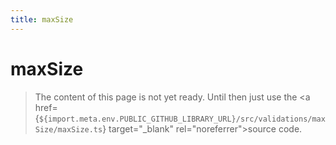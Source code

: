 ```yaml
---
title: maxSize
---
```


# maxSize

> The content of this page is not yet ready. Until then just use the <a href={`${import.meta.env.PUBLIC_GITHUB_LIBRARY_URL}/src/validations/maxSize/maxSize.ts`} target="\_blank" rel="noreferrer">source code</a>.
